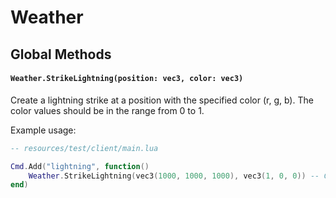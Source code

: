 # Weather

## Global Methods

#### `Weather.StrikeLightning(position: vec3, color: vec3)`

Create a lightning strike at a position with the specified color (r, g, b). The color values should be in the range from 0 to 1.

Example usage:

```lua
-- resources/test/client/main.lua

Cmd.Add("lightning", function()
    Weather.StrikeLightning(vec3(1000, 1000, 1000), vec3(1, 0, 0)) -- Creates red lightning
end)

```
